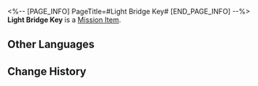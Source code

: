 <%-- [PAGE_INFO]
PageTitle=#Light Bridge Key#
[END_PAGE_INFO] --%>
{{Item Infobox
|id          = 149960
|image       = Item Light Bridge Key.png
|type        = Mission Item
|invCategory = Missions
|rarity      = 1
|effect      = 
|description = 
}}
'''Light Bridge Key''' is a [[Mission Item]].

==Other Languages==
{{Other Languages
|en   = Light Bridge Key
|zhs  = 光桥钥匙
|zht  = 光橋鑰匙
|ja   = 光の橋の鍵
|ko   = 빛나는 다리의 열쇠
|es   = Llave del puente luminoso
|fr   = Clé du pont léger
|ru   = Ключ от светящегося моста
|th   = กุญแจสะพานแสง
|vi   = Chìa Khóa Cầu Ánh Sáng
|de   = Schlüssel zur Lichtbrücke
|id   = Kunci Jembatan Bercahaya
|pt   = Chave da Ponte de Luz
}}

==Change History==
{{Change History|2.0}}